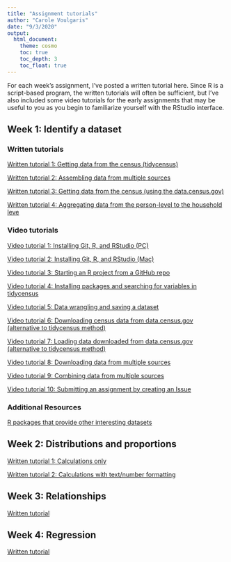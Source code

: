 ```yaml
---
title: "Assignment tutorials"
author: "Carole Voulgaris"
date: "9/3/2020"
output: 
  html_document:
    theme: cosmo
    toc: true
    toc_depth: 3
    toc_float: true
---
```


For each week's assignment, I've posted a written tutorial here. Since R is a script-based program, the written tutorials will often be sufficient, but I've also included some video tutorials for the early assignments that may be useful to you as you begin to familiarize yourself with the RStudio interface.

## Week 1: Identify a dataset

### Written tutorials

[Written tutorial 1: Getting data from the census (tidycensus)](https://ses-5215-f2020.github.io/tutorials/Week1-census-data){target="_blank"}

[Written tutorial 2: Assembling data from multiple sources](https://ses-5215-f2020.github.io/tutorials/Week1-climate-data){target="_blank"}

[Written tutorial 3: Getting data from the census (using the data.census.gov)](https://ses-5215-f2020.github.io/tutorials/Week1-census2){target="_blank"}

[Written tutorial 4: Aggregating data from the person-level to the household leve](https://ses-5215-f2020.github.io/tutorials/aggregating){target="_blank"}

### Video tutorials

[Video tutorial 1: Installing Git, R, and RStudio (PC)](https://harvard.zoom.us/rec/share/5tZOLbb612BOHJ3g1xz2X_9-Jb7LT6a80HdP__BfxEvMfboEVuMLawEevGOMkjGY){target="_blank"}

[Video tutorial 2: Installing Git, R, and RStudio (Mac)](https://harvard.zoom.us/rec/share/3fJfJaDXqUZOcq_ctVDTB7QdGoOmeaa803AYq_ZczhmRAfNlvwCqkZXzZAyU5x01?startTime=1597759465000){target="_blank"}

[Video tutorial 3: Starting an R project from a GitHub repo](https://harvard.zoom.us/rec/play/6ZZ8f-ypqzs3G9DHtwSDBvN-W42_Kv2s1iEe-PZfz0u2BnYHMAKnbrUTMOFMF5vL7wloYpfsmqy2CQhB?startTime=1597255620000){target="_blank"}

[Video tutorial 4: Installing packages and searching for variables in tidycensus](https://harvard.zoom.us/rec/play/uMF7dbyhrjs3S4bH4wSDV_ArW43pf_is0SIe8_IJyUy0AXUCMFWnNLRGZBnHvZlAASFiVk9BmR0M0-Y){target="_blank"}

[Video tutorial 5: Data wrangling and saving a dataset](https://harvard.zoom.us/rec/share/9fZVCbC3_0VLfImT-G7Ec4U7Adjkaaa80ChN-vMFyUz31QXnGff33ZXBBxMv4w3H?startTime=1597346628000){target="_blank"}

[Video tutorial 6: Downloading census data from data.census.gov (alternative to tidycensus method)](https://harvard.zoom.us/rec/share/sdB9IROmbvXOnvNq-AebhnCB2A47FX8aDfleB3vtN4L1quQ0sinhdonTLr3rCeUC.QEDjl2imJz6ZugFX?startTime=1599482021000){target="_blank"}

[Video tutorial 7: Loading data downloaded from data.census.gov (alternative to tidycensus method)](https://harvard.zoom.us/rec/share/YYI1T0ywTc5XrcG7sVvr-DJfxg406pGZNQUwAYbiHBT0D6pMPdS_lAJHx85LkCUd.SPvt8nKyBV6fGbjX?startTime=1599502435000){target="_blank"}

[Video tutorial 8: Downloading data from multiple sources](https://harvard.zoom.us/rec/share/_MNOI6up3VpIaYnsuUH4Hak4MabYaaa8gHUX86ZbyEkQyyn7aD3Zze93FNaI4Ivy?startTime=1597863367000){target="_blank"}

[Video tutorial 9: Combining data from multiple sources](https://harvard.zoom.us/rec/share/9-VNFY7frmxIRqP_tUzjVLYaIN_CT6a8gSgc_fVfxRp16pSmHhyktjMi5z-v5jwL?startTime=1597870022000){target="_blank"}

[Video tutorial 10: Submitting an assignment by creating an Issue](https://harvard.zoom.us/rec/share/tPZrKoHv3HhJSNLr5HjhWpQ6JLiiaaa80XMWrqAMzEasqM6unaAPJGYp0hGlENNg?startTime=1598978835000){target="_blank"}

### Additional Resources

[R packages that provide other interesting datasets](https://kieranhealy.org/blog/archives/2020/08/25/some-data-packages/){target="_blank"}

## Week 2: Distributions and proportions

[Written tutorial 1: Calculations only](https://ses-5215-f2020.github.io/tutorials/Week2---calculations-only){target="_blank"}

[Written tutorial 2: Calculations with text/number formatting](https://ses-5215-f2020.github.io/tutorials/Week2---with-formatting){target="_blank"}

## Week 3: Relationships

[Written tutorial](https://ses-5215-f2020.github.io/tutorials/Week3)

## Week 4: Regression

[Written tutorial](https://ses-5215-f2020.github.io/tutorials/Week4-calcs-only)